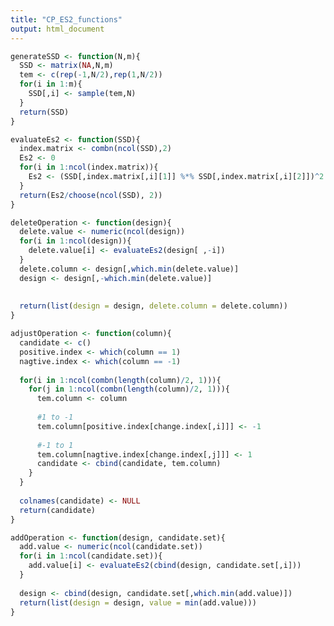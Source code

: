 ```yaml
---
title: "CP_ES2_functions"
output: html_document
---
```


```r
generateSSD <- function(N,m){
  SSD <- matrix(NA,N,m)
  tem <- c(rep(-1,N/2),rep(1,N/2))
  for(i in 1:m){
    SSD[,i] <- sample(tem,N)
  }
  return(SSD)
}
```

```r
evaluateEs2 <- function(SSD){
  index.matrix <- combn(ncol(SSD),2)
  Es2 <- 0
  for(i in 1:ncol(index.matrix)){
    Es2 <- (SSD[,index.matrix[,i][1]] %*% SSD[,index.matrix[,i][2]])^2 + Es2 
  }
  return(Es2/choose(ncol(SSD), 2))
}
```

```r
deleteOperation <- function(design){
  delete.value <- numeric(ncol(design))
  for(i in 1:ncol(design)){
    delete.value[i] <- evaluateEs2(design[ ,-i])  
  }
  delete.column <- design[,which.min(delete.value)]
  design <- design[,-which.min(delete.value)]
  
  
  return(list(design = design, delete.column = delete.column))
}
```

```r
adjustOperation <- function(column){
  candidate <- c()
  positive.index <- which(column == 1)
  nagtive.index <- which(column == -1)
  
  for(i in 1:ncol(combn(length(column)/2, 1))){
    for(j in 1:ncol(combn(length(column)/2, 1))){
      tem.column <- column
      
      #1 to -1
      tem.column[positive.index[change.index[,i]]] <- -1
      
      #-1 to 1
      tem.column[nagtive.index[change.index[,j]]] <- 1
      candidate <- cbind(candidate, tem.column)     
    }
  }
  
  colnames(candidate) <- NULL
  return(candidate)
}
```

```r
addOperation <- function(design, candidate.set){
  add.value <- numeric(ncol(candidate.set))
  for(i in 1:ncol(candidate.set)){
    add.value[i] <- evaluateEs2(cbind(design, candidate.set[,i])) 
  }
  
  design <- cbind(design, candidate.set[,which.min(add.value)])
  return(list(design = design, value = min(add.value)))
}
```


